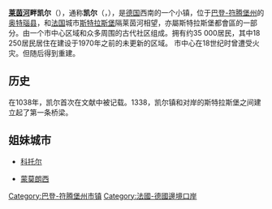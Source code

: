 {{noteTA|G1=德国地名|G2=Landkreis|G3=单位}}
{{Infobox German location
| name = 莱茵河畔凯尔
| name_local =Kehl am Rhein
| image_coa = DEU Kehl COA.svg
| image_photo = Blick auf Kehl.jpg
| image_caption = Kehl
| Lageplan = Kehl in OG.svg
| state = Baden-Württemberg
| regbzk = [[弗赖堡行政区|弗赖堡行政区]]
| district = [[奥特瑙县|奥特瑙县]]
| Gemeindeschlüssel = 08317057
| population = 36664
| population_as_of = 2019-12-31
| population_ref =
| area = 75.06
| elevation = 139
| lat_deg = 48 | lat_min = 34 | lat_hem = N
| lon_deg = 7  | lon_min = 49 | lon_hem = E
| postal_code = 77671-77694
| area_code = 07851
| licence = OG
| mayor = Wolfram Britz
| website = [http://www.kehl.de/ www.kehl.de]
}}
'''[[莱茵河|莱茵河]]畔凯尔'''（{{lang-de|Kehl am Rhein}}），通称'''凯尔'''（{{lang|de|Kehl}}，{{IPA-de|keːl||De-Kehl.ogg}}），是[[德国|德国]]西南的一个小镇，位于[[巴登-符腾堡|巴登-符腾堡州]]的[[奥特瑙县|奥特瑙县]]，和[[法国|法国]]城市[[斯特拉斯堡|斯特拉斯堡]]隔莱茵河相望，亦屬斯特拉斯堡都會區的一部分。由一个市中心区域和众多周围的古代社区组成。拥有约35 000居民，其中18 250居民居住在建设于1970年之前的未更新的区域。
市中心在18世纪时曾遭受火灾。但随后得到重建。

== 历史 ==

在1038年，凯尔首次在文献中被记载。1338，凯尔镇和对岸的斯特拉斯堡之间建立起了第一条桥梁。

== 姐妹城市 == 

* {{MNE}}[[科托尔|科托尔]]
* {{FRA}}[[蒙莫朗西_(瓦兹河谷省)|蒙莫朗西]]

{{Authority control}}
[[Category:巴登-符腾堡州市镇|Category:巴登-符腾堡州市镇]]
[[Category:法國-德國邊境口岸|Category:法國-德國邊境口岸]]
